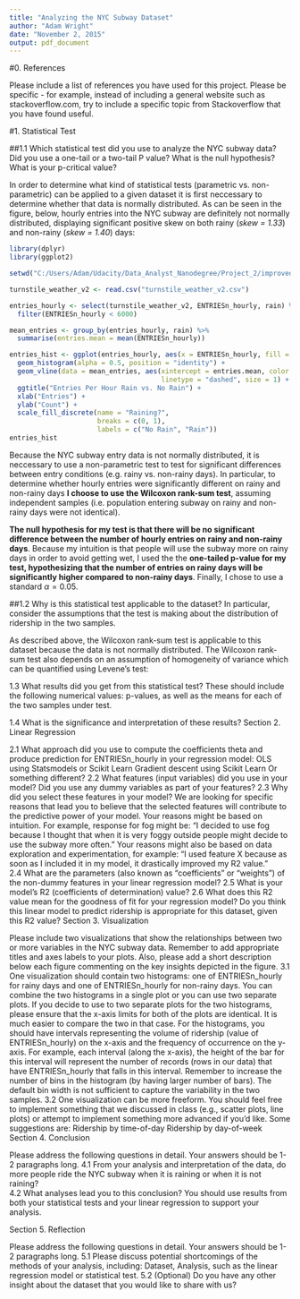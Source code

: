 ```yaml
---
title: "Analyzing the NYC Subway Dataset"
author: "Adam Wright"
date: "November 2, 2015"
output: pdf_document
---
```


#0. References

Please include a list of references you have used for this project. Please be specific - for example, instead of including a general website such as stackoverflow.com, try to include a specific topic from Stackoverflow that you have found useful.

#1. Statistical Test

##1.1 Which statistical test did you use to analyze the NYC subway data? Did you use a one-tail or a two-tail P value? What is the null hypothesis? What is your p-critical value?

In order to determine what kind of statistical tests (parametric vs. non-parametric) can be applied to a given dataset it is first neccessary to determine whether that data is normally distributed. As can be seen in the figure, below, hourly entries into the NYC subway are definitely not normally distributed, displaying significant positive skew on both rainy (*skew = 1.33*) and non-rainy (*skew = 1.40*) days:

```r

library(dplyr)
library(ggplot2)

setwd("C:/Users/Adam/Udacity/Data_Analyst_Nanodegree/Project_2/improved-dataset")

turnstile_weather_v2 <- read.csv("turnstile_weather_v2.csv")

entries_hourly <- select(turnstile_weather_v2, ENTRIESn_hourly, rain) %>%
  filter(ENTRIESn_hourly < 6000)

mean_entries <- group_by(entries_hourly, rain) %>%
  summarise(entries.mean = mean(ENTRIESn_hourly))

entries_hist <- ggplot(entries_hourly, aes(x = ENTRIESn_hourly, fill = as.factor(rain))) + 
  geom_histogram(alpha = 0.5, position = "identity") +
  geom_vline(data = mean_entries, aes(xintercept = entries.mean, color = as.factor(rain)),
                                      linetype = "dashed", size = 1) +
  ggtitle("Entries Per Hour Rain vs. No Rain") + 
  xlab("Entries") +
  ylab("Count") +
  scale_fill_discrete(name = "Raining?",
                      breaks = c(0, 1),
                      labels = c("No Rain", "Rain"))
entries_hist

```

Because the NYC subway entry data is not normally distributed, it is neccessary to use a non-parametric test to test for significant differences between entry conditions (e.g. rainy vs. non-rainy days). In particular, to determine whether hourly entries were significantly different on rainy and non-rainy days **I choose to use the Wilcoxon rank-sum test**, assuming independent samples (i.e. population entering subway on rainy and non-rainy days were not identical). 

**The null hypothesis for my test is that there will be no significant difference between the number of hourly entries on rainy and non-rainy days**. Because my intuition is that people will use the subway more on rainy days in order to avoid getting wet, I used the the **one-tailed p-value for my test, hypothesizing that the number of entries on rainy days will be significantly higher compared to non-rainy days**. Finally, I chose to use a standard $\alpha = 0.05$.

##1.2 Why is this statistical test applicable to the dataset? In particular, consider the assumptions that the test is making about the distribution of ridership in the two samples.

As described above, the Wilcoxon rank-sum test is applicable to this dataset because the data is not normally distributed. The Wilcoxon rank-sum test also depends on an assumption of homogeneity of variance which can be quantified using Levene's test:



1.3 What results did you get from this statistical test? These should include the following numerical values: p-values, as well as the means for each of the two samples under test.



1.4 What is the significance and interpretation of these results?
Section 2. Linear Regression

2.1 What approach did you use to compute the coefficients theta and produce prediction for ENTRIESn_hourly in your regression model:
OLS using Statsmodels or Scikit Learn
Gradient descent using Scikit Learn
Or something different?
2.2 What features (input variables) did you use in your model? Did you use any dummy variables as part of your features?
2.3 Why did you select these features in your model? We are looking for specific reasons that lead you to believe that
the selected features will contribute to the predictive power of your model.
Your reasons might be based on intuition. For example, response for fog might be: "I decided to use fog because I thought that when it is very foggy outside people might decide to use the subway more often."
Your reasons might also be based on data exploration and experimentation, for example: "I used feature X because as soon as I included it in my model, it drastically improved my R2 value."  
2.4 What are the parameters (also known as "coefficients" or "weights") of the non-dummy features in your linear regression model?
2.5 What is your model's R2 (coefficients of determination) value?
2.6 What does this R2 value mean for the goodness of fit for your regression model? Do you think this linear model to predict ridership is appropriate for this dataset, given this R2  value?
Section 3. Visualization

Please include two visualizations that show the relationships between two or more variables in the NYC subway data.
Remember to add appropriate titles and axes labels to your plots. Also, please add a short description below each figure commenting on the key insights depicted in the figure.
3.1 One visualization should contain two histograms: one of  ENTRIESn_hourly for rainy days and one of ENTRIESn_hourly for non-rainy days.
You can combine the two histograms in a single plot or you can use two separate plots.
If you decide to use to two separate plots for the two histograms, please ensure that the x-axis limits for both of the plots are identical. It is much easier to compare the two in that case.
For the histograms, you should have intervals representing the volume of ridership (value of ENTRIESn_hourly) on the x-axis and the frequency of occurrence on the y-axis. For example, each interval (along the x-axis), the height of the bar for this interval will represent the number of records (rows in our data) that have ENTRIESn_hourly that falls in this interval.
Remember to increase the number of bins in the histogram (by having larger number of bars). The default bin width is not sufficient to capture the variability in the two samples.
3.2 One visualization can be more freeform. You should feel free to implement something that we discussed in class (e.g., scatter plots, line plots) or attempt to implement something more advanced if you'd like. Some suggestions are:
Ridership by time-of-day
Ridership by day-of-week
Section 4. Conclusion

Please address the following questions in detail. Your answers should be 1-2 paragraphs long.
4.1 From your analysis and interpretation of the data, do more people ride
the NYC subway when it is raining or when it is not raining?  
4.2 What analyses lead you to this conclusion? You should use results from both your statistical
tests and your linear regression to support your analysis.

Section 5. Reflection

Please address the following questions in detail. Your answers should be 1-2 paragraphs long.
5.1 Please discuss potential shortcomings of the methods of your analysis, including:
Dataset,
Analysis, such as the linear regression model or statistical test.
5.2 (Optional) Do you have any other insight about the dataset that you would like to share with us?
